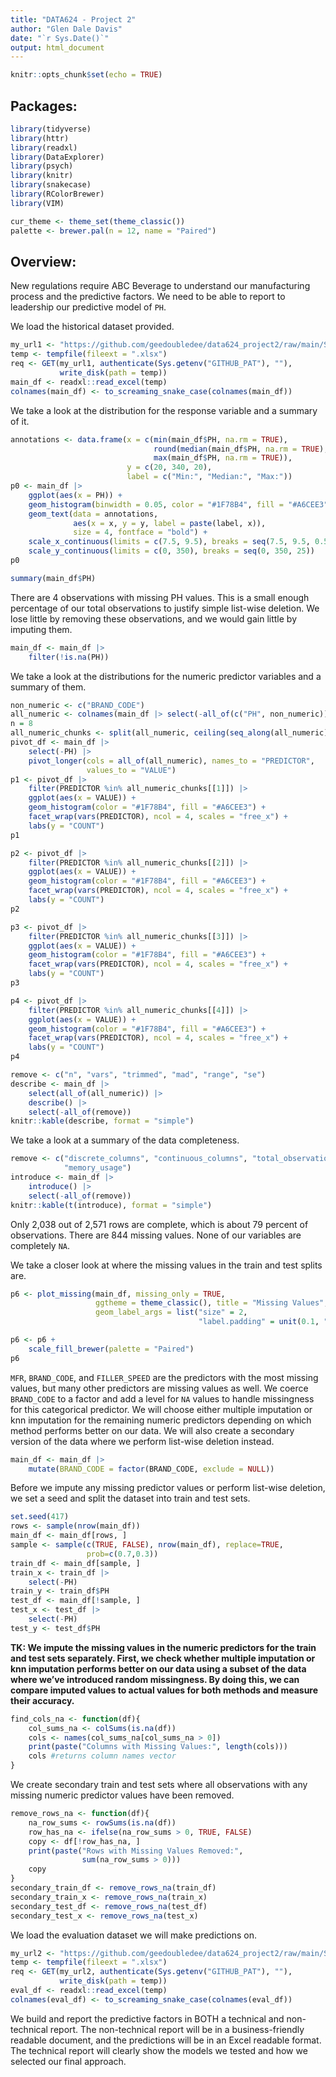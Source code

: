 ```yaml
---
title: "DATA624 - Project 2"
author: "Glen Dale Davis"
date: "`r Sys.Date()`"
output: html_document
---
```


```r
knitr::opts_chunk$set(echo = TRUE)
```

## Packages:

```r
library(tidyverse)
library(httr)
library(readxl)
library(DataExplorer)
library(psych)
library(knitr)
library(snakecase)
library(RColorBrewer)
library(VIM)

```

```r
cur_theme <- theme_set(theme_classic())
palette <- brewer.pal(n = 12, name = "Paired")

```

## Overview:

New regulations require ABC Beverage to understand our manufacturing process and the predictive factors. We need to be able to report to leadership our predictive model of `PH`.

We load the historical dataset provided.

```r
my_url1 <- "https://github.com/geedoubledee/data624_project2/raw/main/StudentData.xlsx"
temp <- tempfile(fileext = ".xlsx")
req <- GET(my_url1, authenticate(Sys.getenv("GITHUB_PAT"), ""),
           write_disk(path = temp))
main_df <- readxl::read_excel(temp)
colnames(main_df) <- to_screaming_snake_case(colnames(main_df))

```

We take a look at the distribution for the response variable and a summary of it.

```r
annotations <- data.frame(x = c(min(main_df$PH, na.rm = TRUE),
                                round(median(main_df$PH, na.rm = TRUE), 2),
                                max(main_df$PH, na.rm = TRUE)),
                          y = c(20, 340, 20),
                          label = c("Min:", "Median:", "Max:"))
p0 <- main_df |>
    ggplot(aes(x = PH)) +
    geom_histogram(binwidth = 0.05, color = "#1F78B4", fill = "#A6CEE3") +
    geom_text(data = annotations,
              aes(x = x, y = y, label = paste(label, x)),
              size = 4, fontface = "bold") +
    scale_x_continuous(limits = c(7.5, 9.5), breaks = seq(7.5, 9.5, 0.5)) +
    scale_y_continuous(limits = c(0, 350), breaks = seq(0, 350, 25))
p0

```

```r
summary(main_df$PH)

```

There are 4 observations with missing PH values. This is a small enough percentage of our total observations to justify simple list-wise deletion. We lose little by removing these observations, and we would gain little by imputing them.

```r
main_df <- main_df |>
    filter(!is.na(PH))

```

We take a look at the distributions for the numeric predictor variables and a summary of them.

```r
non_numeric <- c("BRAND_CODE")
all_numeric <- colnames(main_df |> select(-all_of(c("PH", non_numeric))))
n = 8
all_numeric_chunks <- split(all_numeric, ceiling(seq_along(all_numeric)/n))
pivot_df <- main_df |>
    select(-PH) |>
    pivot_longer(cols = all_of(all_numeric), names_to = "PREDICTOR",
                 values_to = "VALUE")
p1 <- pivot_df |>
    filter(PREDICTOR %in% all_numeric_chunks[[1]]) |>
    ggplot(aes(x = VALUE)) +
    geom_histogram(color = "#1F78B4", fill = "#A6CEE3") +
    facet_wrap(vars(PREDICTOR), ncol = 4, scales = "free_x") +
    labs(y = "COUNT")
p1

```

```r
p2 <- pivot_df |>
    filter(PREDICTOR %in% all_numeric_chunks[[2]]) |>
    ggplot(aes(x = VALUE)) +
    geom_histogram(color = "#1F78B4", fill = "#A6CEE3") +
    facet_wrap(vars(PREDICTOR), ncol = 4, scales = "free_x") +
    labs(y = "COUNT")
p2

```

```r
p3 <- pivot_df |>
    filter(PREDICTOR %in% all_numeric_chunks[[3]]) |>
    ggplot(aes(x = VALUE)) +
    geom_histogram(color = "#1F78B4", fill = "#A6CEE3") +
    facet_wrap(vars(PREDICTOR), ncol = 4, scales = "free_x") +
    labs(y = "COUNT")
p3

```

```r
p4 <- pivot_df |>
    filter(PREDICTOR %in% all_numeric_chunks[[4]]) |>
    ggplot(aes(x = VALUE)) +
    geom_histogram(color = "#1F78B4", fill = "#A6CEE3") +
    facet_wrap(vars(PREDICTOR), ncol = 4, scales = "free_x") +
    labs(y = "COUNT")
p4

```

```r
remove <- c("n", "vars", "trimmed", "mad", "range", "se")
describe <- main_df |>
    select(all_of(all_numeric)) |>
    describe() |>
    select(-all_of(remove))
knitr::kable(describe, format = "simple")

```

We take a look at a summary of the data completeness. 

```r
remove <- c("discrete_columns", "continuous_columns", "total_observations",
            "memory_usage")
introduce <- main_df |>
    introduce() |>
    select(-all_of(remove))
knitr::kable(t(introduce), format = "simple")

```

Only 2,038 out of 2,571 rows are complete, which is about 79 percent of observations. There are 844 missing values. None of our variables are completely `NA`.

We take a closer look at where the missing values in the train and test splits are.

```r
p6 <- plot_missing(main_df, missing_only = TRUE,
                   ggtheme = theme_classic(), title = "Missing Values",
                   geom_label_args = list("size" = 2,
                                          "label.padding" = unit(0.1, "lines")))

```

```r
p6 <- p6 + 
    scale_fill_brewer(palette = "Paired")
p6

```

`MFR`, `BRAND_CODE`, and `FILLER_SPEED` are the predictors with the most missing values, but many other predictors are missing values as well. We coerce `BRAND_CODE` to a factor and add a level for `NA` values to handle missingness for this categorical predictor. We will choose either multiple imputation or knn imputation for the remaining numeric predictors depending on which method performs better on our data. We will also create a secondary version of the data where we perform list-wise deletion instead.

```r
main_df <- main_df |>
    mutate(BRAND_CODE = factor(BRAND_CODE, exclude = NULL))

```

Before we impute any missing predictor values or perform list-wise deletion, we set a seed and split the dataset into train and test sets. 

```r
set.seed(417)
rows <- sample(nrow(main_df))
main_df <- main_df[rows, ]
sample <- sample(c(TRUE, FALSE), nrow(main_df), replace=TRUE,
                 prob=c(0.7,0.3))
train_df <- main_df[sample, ]
train_x <- train_df |>
    select(-PH)
train_y <- train_df$PH
test_df <- main_df[!sample, ]
test_x <- test_df |>
    select(-PH)
test_y <- test_df$PH

```

**TK: We impute the missing values in the numeric predictors for the train and test sets separately. First, we check whether multiple imputation or knn imputation performs better on our data using a subset of the data where we've introduced random missingness. By doing this, we can compare imputed values to actual values for both methods and measure their accuracy.**

```r
find_cols_na <- function(df){
    col_sums_na <- colSums(is.na(df))
    cols <- names(col_sums_na[col_sums_na > 0])
    print(paste("Columns with Missing Values:", length(cols)))
    cols #returns column names vector
}


```

We create secondary train and test sets where all observations with any missing numeric predictor values have been removed. 

```r
remove_rows_na <- function(df){
    na_row_sums <- rowSums(is.na(df))
    row_has_na <- ifelse(na_row_sums > 0, TRUE, FALSE)
    copy <- df[!row_has_na, ]
    print(paste("Rows with Missing Values Removed:",
                sum(na_row_sums > 0)))
    copy
}
secondary_train_df <- remove_rows_na(train_df)
secondary_train_x <- remove_rows_na(train_x)
secondary_test_df <- remove_rows_na(test_df)
secondary_test_x <- remove_rows_na(test_x)

```

We load the evaluation dataset we will make predictions on.

```r
my_url2 <- "https://github.com/geedoubledee/data624_project2/raw/main/StudentEvaluation.xlsx"
temp <- tempfile(fileext = ".xlsx")
req <- GET(my_url2, authenticate(Sys.getenv("GITHUB_PAT"), ""),
           write_disk(path = temp))
eval_df <- readxl::read_excel(temp)
colnames(eval_df) <- to_screaming_snake_case(colnames(eval_df))

```

We build and report the predictive factors in BOTH a technical and non-technical report. The non-technical report will be in a  business-friendly readable document, and the predictions will be in an Excel readable format. The technical report will clearly show the models we tested and how we selected our final approach.
